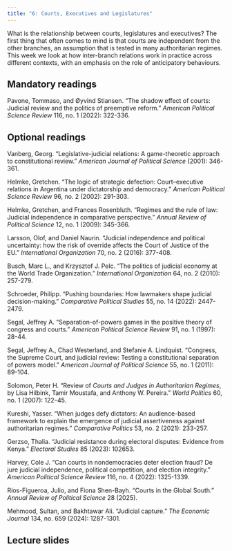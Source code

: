 ```yaml
---
title: "6: Courts, Executives and Legislatures"
---
```


What is the relationship between courts, legislatures and executives? The first thing that often comes to mind is that courts are independent from the other branches, an assumption that is tested in many authoritarian regimes. This week we look at how inter-branch relations work in practice across different contexts, with an emphasis on the role of anticipatory behaviours.

## Mandatory readings

Pavone, Tommaso, and Øyvind Stiansen. "The shadow effect of courts: Judicial review and the politics of preemptive reform." *American Political Science Review* 116, no. 1 (2022): 322-336.

## Optional readings

Vanberg, Georg. "Legislative-judicial relations: A game-theoretic approach to constitutional review." *American Journal of Political Science* (2001): 346-361.

Helmke, Gretchen. "The logic of strategic defection: Court–executive relations in Argentina under dictatorship and democracy." *American Political Science Review* 96, no. 2 (2002): 291-303.

Helmke, Gretchen, and Frances Rosenbluth. "Regimes and the rule of law: Judicial independence in comparative perspective." *Annual Review of Political Science* 12, no. 1 (2009): 345-366.

Larsson, Olof, and Daniel Naurin. "Judicial independence and political uncertainty: how the risk of override affects the Court of Justice of the EU." *International Organization* 70, no. 2 (2016): 377-408.

Busch, Marc L., and Krzysztof J. Pelc. "The politics of judicial economy at the World Trade Organization." *International Organization* 64, no. 2 (2010): 257-279.

Schroeder, Philipp. "Pushing boundaries: How lawmakers shape judicial decision-making." *Comparative Political Studies* 55, no. 14 (2022): 2447-2479.

Segal, Jeffrey A. "Separation-of-powers games in the positive theory of congress and courts." *American Political Science Review* 91, no. 1 (1997): 28-44.

Segal, Jeffrey A., Chad Westerland, and Stefanie A. Lindquist. "Congress, the Supreme Court, and judicial review: Testing a constitutional separation of powers model." *American Journal of Political Science* 55, no. 1 (2011): 89-104.

Solomon, Peter H. "Review of *Courts and Judges in Authoritarian Regimes*, by Lisa Hilbink, Tamir Moustafa, and Anthony W. Pereira." *World Politics* 60, no. 1 (2007): 122–45.

Kureshi, Yasser. "When judges defy dictators: An audience-based framework to explain the emergence of judicial assertiveness against authoritarian regimes." *Comparative Politics* 53, no. 2 (2021): 233-257.

Gerzso, Thalia. "Judicial resistance during electoral disputes: Evidence from Kenya." *Electoral Studies* 85 (2023): 102653.

Harvey, Cole J. "Can courts in nondemocracies deter election fraud? De jure judicial independence, political competition, and election integrity." *American Political Science Review* 116, no. 4 (2022): 1325-1339.

Ríos-Figueroa, Julio, and Fiona Shen-Bayh. "Courts in the Global South." *Annual Review of Political Science* 28 (2025).

Mehmood, Sultan, and Bakhtawar Ali. "Judicial capture." *The Economic Journal* 134, no. 659 (2024): 1287-1301.

## Lecture slides

<!-- [Week 6](lectures/06-executive-legislature.html) -->
